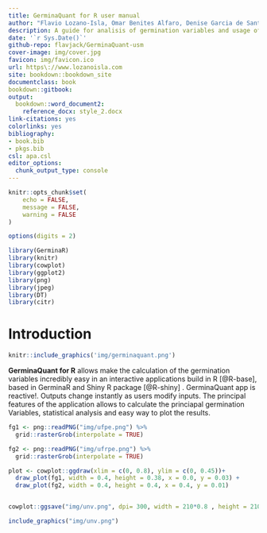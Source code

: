 ```yaml
--- 
title: GerminaQuant for R user manual 
author: "Flavio Lozano-Isla, Omar Benites Alfaro, Denise Garcia de Santana, Marli A. Ranal, Marcelo Francisco Pompelli"
description: A guide for analisis of germination variables and usage of GerminaQuant for R
date: '`r Sys.Date()`'
github-repo: flavjack/GerminaQuant-usm
cover-image: img/cover.jpg
favicon: img/favicon.ico
url: https\://www.lozanoisla.com
site: bookdown::bookdown_site
documentclass: book
bookdown::gitbook:
output:
  bookdown::word_document2:
    reference_docx: style_2.docx
link-citations: yes
colorlinks: yes
bibliography: 
- book.bib
- pkgs.bib
csl: apa.csl
editor_options: 
  chunk_output_type: console
---
```


```r

knitr::opts_chunk$set(
	echo = FALSE,
	message = FALSE,
	warning = FALSE
)

options(digits = 2)

library(GerminaR)
library(knitr)
library(cowplot)
library(ggplot2)
library(png)
library(jpeg)
library(DT)
library(citr)

```

# Introduction {-}


```r

knitr::include_graphics('img/germinaquant.png')

```

**GerminaQuant for R** allows make the calculation of the germination variables incredibly easy in an interactive applications build in R [@R-base], based in GerminaR and Shiny R package [@R-shiny] . GerminaQuant app is reactive!. Outputs change instantly as users modify inputs. The principal features of the application allows to calculate the princiapal germination Variables, statistical analysis and easy way to plot the results.

```r

fg1 <- png::readPNG("img/ufpe.png") %>% 
  grid::rasterGrob(interpolate = TRUE)

fg2 <- png::readPNG("img/ufrpe.png") %>% 
  grid::rasterGrob(interpolate = TRUE)

plot <- cowplot::ggdraw(xlim = c(0, 0.8), ylim = c(0, 0.45))+
  draw_plot(fg1, width = 0.4, height = 0.38, x = 0.0, y = 0.03) +
  draw_plot(fg2, width = 0.4, height = 0.4, x = 0.4, y = 0.01) 


cowplot::ggsave("img/unv.png", dpi= 300, width = 210*0.8 , height = 210*0.4, units = "mm")

include_graphics("img/unv.png")


```

